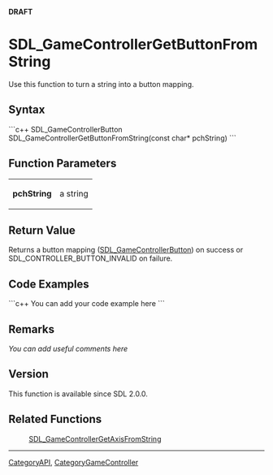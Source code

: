 '''DRAFT'''

<!-- #*^*^*^*^*See http://wiki.libsdl.org/moin.cgi/SGFunctions for details on editing this page*^*^*^*^* -->


= SDL_GameControllerGetButtonFromString =
Use this function to turn a string into a button mapping.




== Syntax ==
```c++
SDL_GameControllerButton SDL_GameControllerGetButtonFromString(const char* pchString)
```


== Function Parameters ==
{|
|'''pchString'''
|a string
|}


== Return Value ==
Returns a button mapping ([[SDL_GameControllerButton]]) on success or SDL_CONTROLLER_BUTTON_INVALID on failure.


== Code Examples ==
```c++
You can add your code example here
```

<!-- #Leave this section as-is unless you have a code example to put in.  In that case, replace You can add your code example here with your code example following the Style Guide instructions.  Leave the rest of the markup alone and delete this comment. -->


== Remarks ==
''You can add useful comments here''

<!-- #Leave this section as-is unless you have a remark to put in.  In that case, replace ''You can add useful comments here'' with your remark(s) following the Style Guide instructions.  Leave the rest of the markup alone and delete this comment. -->

== Version ==
This function is available since SDL 2.0.0.

== Related Functions ==
:[[SDL_GameControllerGetAxisFromString]]

----
[[CategoryAPI]], [[CategoryGameController]]
<!-- #See the Style Guide for instructions on editing the footer. -->
